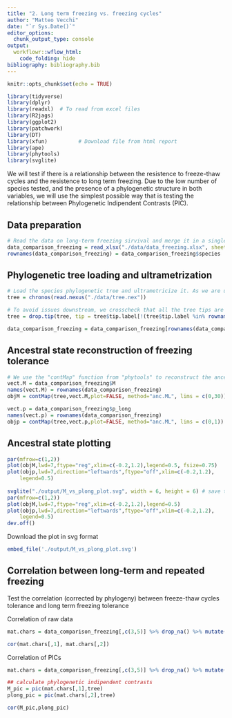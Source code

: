 ```yaml
---
title: "2. Long term freezing vs. freezing cycles"
author: "Matteo Vecchi"
date: "`r Sys.Date()`"
editor_options:
  chunk_output_type: console
output: 
  workflowr::wflow_html:
    code_folding: hide 
bibliography: bibliography.bib
---
```


```r
knitr::opts_chunk$set(echo = TRUE)
```

```r
library(tidyverse)
library(dplyr)
library(readxl)  # To read from excel files
library(R2jags)
library(ggplot2)
library(patchwork)
library(DT)
library(xfun)          # Download file from html report
library(ape)
library(phytools)
library(svglite)
```

We will test if there is a relationship between the resistence to freeze-thaw cycles and the resistence to long term freezing. Due to the low number of species tested, and the presence of a phylogenetic structure in both variables, we will use the simplest possible way that is testing the relationship between Phylogenetic Indipendent Contrasts (PIC).  

## Data preparation
```r
# Read the data on long-term freezing sirvival and merge it in a single table with the estimated number of cycles to death of 50% of individuals for each tested species.
data_comparison_freezing = read_xlsx("./data/data_freezing.xlsx", sheet = "data_longterm") %>% mutate(p_long = as.numeric(survival)/as.numeric(total)) %>% merge(read.table("./output/means_cycles.txt", header=T)) %>% column_to_rownames(var = "species_code") %>% filter(complete.cases(.))
rownames(data_comparison_freezing) = data_comparison_freezing$species
```

## Phylogenetic tree loading and ultrametrization
```r
# Load the species phylogenetic tree and ultrametricize it. As we are using the tree only to control for phylogeny, we don't need to get very fancy with ultrametrization and we can simply ise the "chronos" function.
tree = chronos(read.nexus("./data/tree.nex"))

# To avoid issues downstream, we crosscheck that all the tree tips are represented in the data table and viceversa
tree = drop.tip(tree, tip = tree$tip.label[!(tree$tip.label %in% rownames(data_comparison_freezing))])

data_comparison_freezing = data_comparison_freezing[rownames(data_comparison_freezing) %in% tree$tip.label,]

```

## Ancestral state reconstruction of freezing tolerance
```r
# We use the "contMap" function from "phytools" to reconstruct the ancestral state.
vect.M = data_comparison_freezing$M
names(vect.M) = rownames(data_comparison_freezing)
objM = contMap(tree,vect.M,plot=FALSE, method="anc.ML", lims = c(0,30))

vect.p = data_comparison_freezing$p_long
names(vect.p) = rownames(data_comparison_freezing)
objp = contMap(tree,vect.p,plot=FALSE, method="anc.ML", lims = c(0,1))

```

## Ancestral state plotting
```r
par(mfrow=c(1,2))
plot(objM,lwd=7,ftype="reg",xlim=c(-0.2,1.2),legend=0.5, fsize=0.75)
plot(objp,lwd=7,direction="leftwards",ftype="off",xlim=c(-0.2,1.2),
    legend=0.5)
    
svglite("./output/M_vs_plong_plot.svg", width = 6, height = 6) # save the plot
par(mfrow=c(1,2))
plot(objM,lwd=7,ftype="reg",xlim=c(-0.2,1.2),legend=0.5)
plot(objp,lwd=7,direction="leftwards",ftype="off",xlim=c(-0.2,1.2),
    legend=0.5)
dev.off()
```

Download the plot in svg format
```r
embed_file('./output/M_vs_plong_plot.svg')
```

## Correlation between long-term and repeated freezing
Test the correlation (corrected by phylogeny) between freeze-thaw cycles tolerance and long term freezing tolerance

Correlation of raw data
```r
mat.chars = data_comparison_freezing[,c(3,5)] %>% drop_na() %>% mutate(p_long = scale(p_long), M = scale(M)) %>% as.matrix()

cor(mat.chars[,1], mat.chars[,2])
``` 

Correlation of PICs
```r
mat.chars = data_comparison_freezing[,c(3,5)] %>% drop_na() %>% mutate(p_long = scale(p_long), M = scale(M)) %>% as.matrix()

## calculate phylogenetic indipendent contrasts
M_pic = pic(mat.chars[,1],tree)
plong_pic = pic(mat.chars[,2],tree)

cor(M_pic,plong_pic)

``` 



